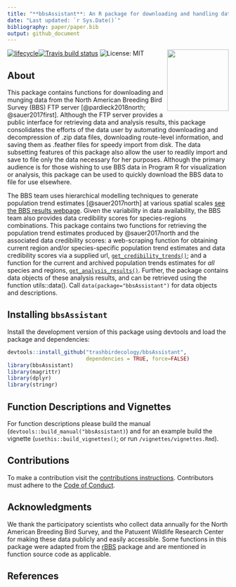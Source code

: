 ```yaml
---
title: "**bbsAssistant**: An R package for downloading and handling data and information from the North American Breeding Bird Survey."
date: "Last updated: `r Sys.Date()`"
bibliography: paper/paper.bib
output: github_document
---
```


<!-- README.md is generated from README.Rmd. Please edit that file -->
<!-- Silence lines 12 - 13 when rendering .pdf.  -->
[![lifecycle](https://img.shields.io/badge/lifecycle-maturing-blue.svg)](https://www.tidyverse.org/lifecycle/#maturing)[![Travis build status](https://travis-ci.org/trashbirdecology/bbsAssistant.svg?branch=master)](https://travis-ci.org/trashbirdecology/bbsAssistant)<img src="man/figures/logo.png" align="right" height=140/> ![License: MIT](https://img.shields.io/badge/License-MIT-green.svg)
<!-- [![Coverage status](https://codecov.io/gh/trashbirdecology/bbsAssistant/master/graph/badge.svg)](https://codecov.io/github/trashbirdecology/bbsAssistant?branch=master) -->

## About

This package contains functions for downloading and munging data from the North American Breeding Bird Survey (BBS) FTP server [@pardieck2018north; @sauer2017first]. Although the FTP server provides a public interface for retrieving data and analysis results, this package consolidates the efforts of the data user by automating downloading and decompression of .zip data files, downloading route-level information, and saving them as .feather files for speedy import from disk. The data subsetting features of this package also allow the user to readily import and save to file only the data necessary for her purposes. Although the primary audience is for those wishing to use BBS data in Program R for visualization or analysis, this package can be used to quickly download the BBS data to file for use elsewhere. 

The BBS team uses hierarchical modelling techniques to generate population trend estimates [@sauer2017north] at various spatial scales [see the BBS results webpage](https://www.mbr-pwrc.usgs.gov/). Given the variability in data availability, the BBS team also provides data credibility scores for species-regions combinations. This package contains two functions for retrieving the population trend estimates produced by @sauer2017north and the associated data credibility scores: a web-scraping function for obtaining current region and/or species-specific population trend estimates and data credibility scores via a supplied url, [`get_credibility_trends()`](https://github.com/TrashBirdEcology/bbsAssistant/blob/master/R/get_credibility_trends.R); and a function for the current and archived population trends estimates for *all* species and regions, [`get_analysis_results()`](https://github.com/TrashBirdEcology/bbsAssistant/blob/master/R/get_analysis_results.R). Further, the package contains data objects of these analysis results, and can be retrieved using the function utils::data(). Call `data(package="bbsAssistant")` for data objects and descriptions.

## Installing `bbsAssistant`
Install the development version of this package using devtools and load the package and dependencies:
```r
devtools::install_github("trashbirdecology/bbsAssistant", 
                         dependencies = TRUE, force=FALSE)
library(bbsAssistant)
library(magrittr)
library(dplyr)
library(stringr)
```

## Function Descriptions and Vignettes
For function descriptions please build the manual (`devtools::build_manual("bbsAssistant)`) and for an example build the vignette (`usethis::build_vignettes()`; or run `/vignettes/vignettes.Rmd`).

## Contributions
To make a contribution visit the [contributions instructions](.github/CONTRIBUTING.md). Contributors must adhere to the [Code of Conduct](.github/CODE_OF_CONDUCT.md). 

## Acknowledgments
We thank the participatory scientists who collect data annually for the North American Breeding Bird Survey, and the Patuxent Wildlife Research Center for making these data publicly and easily accessible. Some functions in this package were adapted from the [rBBS](https://github.com/oharar/rbbs) package and are mentioned in function source code as applicable.


## References
